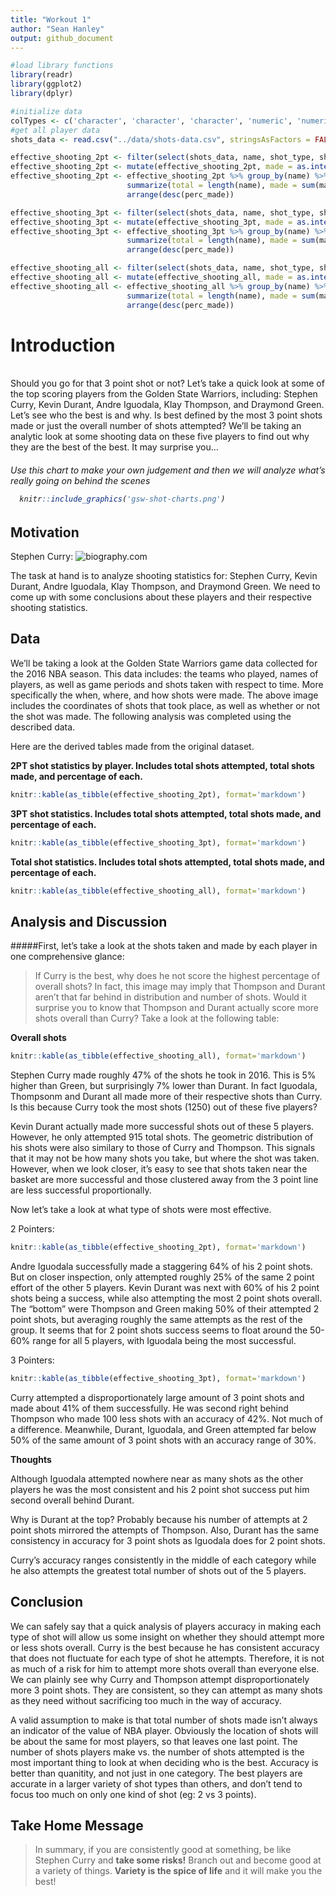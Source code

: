 ```yaml
---
title: "Workout 1"
author: "Sean Hanley"
output: github_document
---
```


```r

#load library functions
library(readr)
library(ggplot2)
library(dplyr)

#initialize data
colTypes <- c('character', 'character', 'character', 'numeric', 'numeric', 'numeric', 'numeric', 'character', 'factor', 'factor', 'numeric', 'character', 'numeric', 'numeric', 'character', 'numeric')
#get all player data
shots_data <- read.csv("../data/shots-data.csv", stringsAsFactors = FALSE, header = TRUE, colClasses = colTypes)

effective_shooting_2pt <- filter(select(shots_data, name, shot_type, shot_made_flag), shot_type == '2PT Field Goal')
effective_shooting_2pt <- mutate(effective_shooting_2pt, made = as.integer(shot_made_flag == 'shot_yes'))
effective_shooting_2pt <- effective_shooting_2pt %>% group_by(name) %>% 
                          summarize(total = length(name), made = sum(made), perc_made = made/total) %>%
                          arrange(desc(perc_made))

effective_shooting_3pt <- filter(select(shots_data, name, shot_type, shot_made_flag), shot_type == '3PT Field Goal')
effective_shooting_3pt <- mutate(effective_shooting_3pt, made = as.integer(shot_made_flag == 'shot_yes'))
effective_shooting_3pt <- effective_shooting_3pt %>% group_by(name) %>% 
                          summarize(total = length(name), made = sum(made), perc_made = made/total) %>%
                          arrange(desc(perc_made))

effective_shooting_all <- filter(select(shots_data, name, shot_type, shot_made_flag))
effective_shooting_all <- mutate(effective_shooting_all, made = as.integer(shot_made_flag == 'shot_yes'))
effective_shooting_all <- effective_shooting_all %>% group_by(name) %>% 
                          summarize(total = length(name), made = sum(made), perc_made = made/total) %>%
                          arrange(desc(perc_made))


```

**Introduction**
=================
<br/>
    Should you go for that 3 point shot or not? Let's take a quick look at some of the top scoring players from the Golden State Warriors, including: Stephen Curry, Kevin Durant, Andre Iguodala, Klay Thompson, and Draymond Green. Let's see who the best is and why. Is best defined by the most 3 point shots made or just the overall number of shots attempted? We'll be taking an analytic look at some shooting data on these five players to find out why they are the best of the best. It may surprise you...

<H6> *Use this chart to make your own judgement and then we will analyze what's really going on behind the scenes*<br />

```r
  knitr::include_graphics('gsw-shot-charts.png')
```


**Motivation**
---------------

Stephen Curry: ![biography.com](https://www.biography.com/.image/ar_1:1%2Cc_fill%2Ccs_srgb%2Cg_face%2Cq_auto:good%2Cw_300/MTM5OTQxMjg1NzA3MzkyMDQw/stephen-curry-gettyimages-538912798_1600jpg.jpg)

The task at hand is to analyze shooting statistics for: Stephen Curry, Kevin Durant, Andre Iguodala, Klay Thompson, and Draymond Green. We need to come up with some conclusions about these players and their respective shooting statistics. 

**Data**
---------------

We'll be taking a look at the Golden State Warriors game data collected for the 2016 NBA season. This data includes: the teams who played, names of players, as well as game periods and shots taken with respect to time. More specifically the when, where, and how shots were made. The above image includes the coordinates of shots that took place, as well as whether or not the shot was made. The following analysis was completed using the described data.




Here are the derived tables made from the original dataset.

**2PT shot statistics by player. Includes total shots attempted, total shots made, and percentage of each.**
```r
knitr::kable(as_tibble(effective_shooting_2pt), format='markdown')
```



**3PT shot statistics. Includes total shots attempted, total shots made, and percentage of each.**
```r
knitr::kable(as_tibble(effective_shooting_3pt), format='markdown')
```



**Total shot statistics. Includes total shots attempted, total shots made, and percentage of each.**
```r
knitr::kable(as_tibble(effective_shooting_all), format='markdown')
```







**Analysis and Discussion**
---------------

#####First, let's take a look at the shots taken and made by each player in one comprehensive glance:

>If Curry is the best, why does he not score the highest percentage of overall shots? In fact, this image may imply that Thompson and Durant aren't that far behind in distribution and number of shots. Would it surprise you to know that Thompson and Durant actually score more shots overall than Curry? Take a look at the following table:

**Overall shots**
```r
knitr::kable(as_tibble(effective_shooting_all), format='markdown')
```


  Stephen Curry made roughly 47% of the shots he took in 2016. This is 5% higher than Green, but surprisingly 7% lower than Durant. In fact Iguodala, Thompsonm and Durant all made more of their respective shots than Curry. Is this because Curry took the most shots (1250) out of these five players?

  Kevin Durant actually made more successful shots out of these 5 players. However, he only attempted 915 total shots. The geometric distribution of his shots were also similary to those of Curry and Thompson. This signals that it may not be how many shots you take, but where the shot was taken. However, when we look closer, it's easy to see that shots taken near the basket are more successful and those clustered away from the 3 point line are less successful proportionally. 


Now let's take a look at what type of shots were most effective.

2 Pointers:

```r
knitr::kable(as_tibble(effective_shooting_2pt), format='markdown')
```

  Andre Iguodala successfully made a staggering 64% of his 2 point shots. But on closer inspection, only attempted roughly 25% of the same 2 point effort of the other 5 players. Kevin Durant was next with 60% of his 2 point shots being a success, while also attempting the most 2 point shots overall. The "bottom" were Thompson and Green making 50% of their attempted 2 point shots, but averaging roughly the same attempts as the rest of the group. It seems that for 2 point shots success seems to float around the 50-60% range for all 5 players, with Iguodala being the most successful.

3 Pointers:

```r
knitr::kable(as_tibble(effective_shooting_3pt), format='markdown')
```

  Curry attempted a disproportionately large amount of 3 point shots and made about 41% of them successfully. He was second right behind Thompson who made 100 less shots with an accuracy of 42%. Not much of a difference. Meanwhile, Durant, Iguodala, and Green attempted far below 50% of the same amount of 3 point shots with an accuracy range of 30%.
  
  
  **Thoughts**
  
  Although Iguodala attempted nowhere near as many shots as the other players he was the most consistent and his 2 point shot success put him second overall behind Durant. 
    
  Why is Durant at the top? Probably because his number of attempts at 2 point shots mirrored the attempts of Thompson. Also, Durant has the same consistency in accuracy for 3 point shots as Iguodala does for 2 point shots.
  
  Curry's accuracy ranges consistently in the middle of each category while he also attempts the greatest total number of shots out of the 5 players.


**Conclusion**
---------------

  We can safely say that a quick analysis of players accuracy in making each type of shot will allow us some insight on whether they should attempt more or less shots overall. Curry is the best because he has consistent accuracy that does not fluctuate for each type of shot he attempts. Therefore, it is not as much of a risk for him to attempt more shots overall than everyone else. We can plainly see why Curry and Thompson attempt disproportionately more 3 point shots. They are consistent, so they can attempt as many shots as they need without sacrificing too much in the way of accuracy.

  A valid assumption to make is that total number of shots made isn't always an indicator of the value of NBA player. Obviously the location of shots will be about the same for most players, so that leaves one last point. The number of shots players make vs. the number of shots attempted is the most important thing to look at when deciding who is the best. Accuracy is better than quanitity, and not just in one category. The best players are accurate in a larger variety of shot types than others, and don't tend to focus too much on only one kind of shot (eg: 2 vs 3 points).

**Take Home Message**
----------------------

>  In summary, if you are consistently good at something, be like Stephen Curry and **take some risks!** Branch out and become good at a variety of things. **Variety is the spice of life** and it will make you the best!



